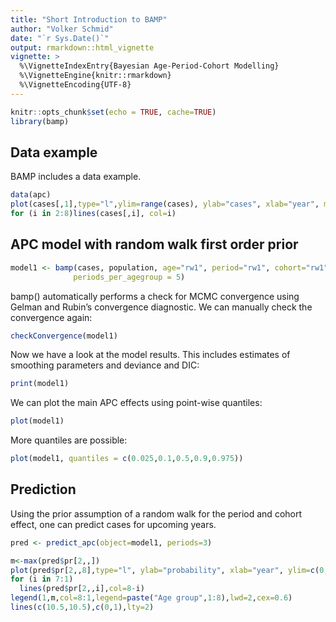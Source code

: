 ```yaml
---
title: "Short Introduction to BAMP"
author: "Volker Schmid"
date: "`r Sys.Date()`"
output: rmarkdown::html_vignette
vignette: >
  %\VignetteIndexEntry{Bayesian Age-Period-Cohort Modelling}
  %\VignetteEngine{knitr::rmarkdown}
  %\VignetteEncoding{UTF-8}
---
```


```r
knitr::opts_chunk$set(echo = TRUE, cache=TRUE)
library(bamp)
```

## Data example

BAMP includes a data example.

```r
data(apc)
plot(cases[,1],type="l",ylim=range(cases), ylab="cases", xlab="year", main="cases per age group")
for (i in 2:8)lines(cases[,i], col=i)
```

## APC model with random walk first order prior
```r
model1 <- bamp(cases, population, age="rw1", period="rw1", cohort="rw1",
              periods_per_agegroup = 5)
```

bamp() automatically performs a check for MCMC convergence using Gelman and Rubin's convergence diagnostic. We can manually check the convergence again:

```r
checkConvergence(model1)
```

Now we have a look at the model results. This includes estimates of smoothing parameters and deviance and DIC:
```r
print(model1)
```

We can plot the main APC effects using point-wise quantiles: 
```r
plot(model1)
```

More quantiles are possible:
```r
plot(model1, quantiles = c(0.025,0.1,0.5,0.9,0.975))
```

## Prediction

Using the prior assumption of a random walk for the period and cohort effect, one can predict cases for upcoming years. 

```r
pred <- predict_apc(object=model1, periods=3)
```

```r
m<-max(pred$pr[2,,])
plot(pred$pr[2,,8],type="l", ylab="probability", xlab="year", ylim=c(0,m))
for (i in 7:1)
  lines(pred$pr[2,,i],col=8-i)
legend(1,m,col=8:1,legend=paste("Age group",1:8),lwd=2,cex=0.6)
lines(c(10.5,10.5),c(0,1),lty=2)
```

